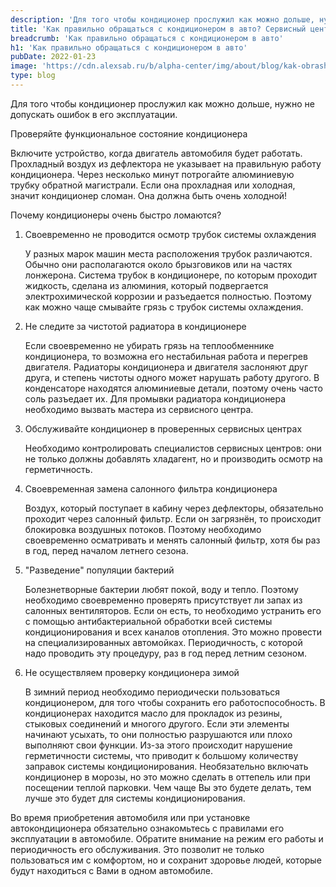```yaml
---
description: 'Для того чтобы кондиционер прослужил как можно дольше, нужно не допускать ошибок в его эксплуатации.'
title: 'Как правильно обращаться с кондиционером в авто? Сервисный центр «АЛЬФА»'
breadcrumb: 'Как правильно обращаться с кондиционером в авто'
h1: 'Как правильно обращаться с кондиционером в авто'
pubDate: 2022-01-23
image: 'https://cdn.alexsab.ru/b/alpha-center/img/about/blog/kak-obrashatsa-s-kondicionerom/50d6a057c147b186f4e0966e83657d04.webp'
type: blog
---
```

Для того чтобы кондиционер прослужил как можно дольше, нужно не допускать ошибок в его эксплуатации.

Проверяйте функциональное состояние кондиционера

Включите устройство, когда двигатель автомобиля будет работать. Прохладный воздух из дефлектора не указывает на правильную работу кондиционера. Через несколько минут потрогайте алюминиевую трубку обратной магистрали. Если она прохладная или холодная, значит кондиционер сломан. Она должна быть очень холодной!

Почему кондиционеры очень быстро ломаются?

<ol>
	<li>
	<p>
		 Своевременно не проводится осмотр трубок системы охлаждения
	</p>
	<p>
		 У разных марок машин места расположения трубок различаются. Обычно они располагаются около брызговиков или на частях лонжерона. Система трубок в кондиционере, по которым проходит жидкость, сделана из алюминия, который подвергается электрохимической коррозии и разъедается полностью. Поэтому как можно чаще смывайте грязь с трубок системы охлаждения.
	</p>
 </li>
	<li>
	<p>
		 Не следите за чистотой радиатора в кондиционере
	</p>
	<p>
		 Если своевременно не убирать грязь на теплообменнике кондиционера, то возможна его нестабильная работа и перегрев двигателя. Радиаторы кондиционера и двигателя заслоняют друг друга, и степень чистоты одного может нарушать работу другого. В конденсаторе находятся алюминиевые детали, поэтому очень часто соль разъедает их. Для промывки радиатора кондиционера необходимо вызвать мастера из сервисного центра.
	</p>
 </li>
	<li>
	<p>
		 Обслуживайте кондиционер в проверенных сервисных центрах
	</p>
	<p>
		 Необходимо контролировать специалистов сервисных центров: они не только должны добавлять хладагент, но и производить осмотр на герметичность.
	</p>
 </li>
	<li>
	<p>
		 Своевременная замена салонного фильтра кондиционера
	</p>
	<p>
		 Воздух, который поступает в кабину через дефлекторы, обязательно проходит через салонный фильтр. Если он загрязнён, то происходит блокировка воздушных потоков. Поэтому необходимо своевременно осматривать и менять салонный фильтр, хотя бы раз в год, перед началом летнего сезона.
	</p>
 </li>
	<li>
	<p>
		 "Разведение" популяции бактерий
	</p>
	<p>
		 Болезнетворные бактерии любят покой, воду и тепло. Поэтому необходимо своевременно проверять присутствует ли запах из салонных вентиляторов. Если он есть, то необходимо устранить его с помощью антибактериальной обработки всей системы кондиционирования и всех каналов отопления. Это можно провести на специализированных автомойках. Периодичность, с которой надо проводить эту процедуру, раз в год перед летним сезоном.
	</p>
 </li>
	<li>
	<p>
		 Не осуществляем проверку кондиционера зимой
	</p>
	<p>
		 В зимний период необходимо периодически пользоваться кондиционером, для того чтобы сохранить его работоспособность. В кондиционерах находится масло для прокладок из резины, стыковых соединений и многого другого. Если эти элементы начинают усыхать, то они полностью разрушаются или плохо выполняют свои функции. Из-за этого происходит нарушение герметичности системы, что приводит к большому количеству заправок системы кондиционирования. Необязательно включать кондиционер в морозы, но это можно сделать в оттепель или при посещении теплой парковки. Чем чаще Вы это будете делать, тем лучше это будет для системы кондиционирования.
	</p>
 </li>
</ol>

Во время приобретения автомобиля или при установке автокондиционера обязательно ознакомьтесь с правилами его эксплуатации в автомобиле. Обратите внимание на режим его работы и периодичность его обслуживания. Это позволит не только пользоваться им с комфортом, но и сохранит здоровье людей, которые будут находиться с Вами в одном автомобиле.
